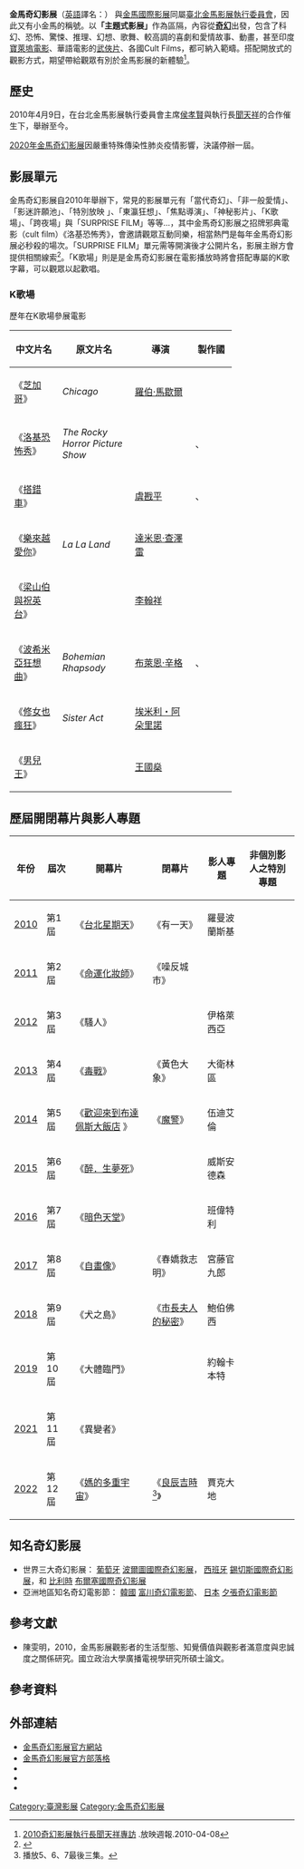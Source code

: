 {{refimprove|time=2015-04-24T01:24:00+00:00}}
{{Infobox film festival
| name           = 金馬奇幻影展<br>Golden Horse Fantastic Film Festival
| logo           = 
| logo_alt       =
| logo_size      = 
| image          = 
| image_alt      =
| image_size     = 
| caption        = 
| opening        = 
| closing        = 
| location       = {{ROC-TW}}
| founded        = 2010年
| awardsreceived = 
| awards         = 
| films          = 
| directors      = 
| producers      = 
| writers        = 
| starring       = 
| host           = [[臺北金馬影展執行委員會|臺北金馬影展執行委員會]]
| number         = 
| date           = 每年三月底至四月中旬
| language       = [[国語|国語]]、[[英語|英語]]
| website        = http://www.ghfff.org.tw/home.aspx 
| chronology     = 
| preceded_by    = 
| followed_by    = 
}}

'''金馬奇幻影展'''（[[英語|英語]]譯名：{{lang|en|'''Golden Horse Fantastic Film Festival'''}}） 與[[金馬國際影展|金馬國際影展]]同屬[[臺北金馬影展執行委員會|臺北金馬影展執行委員會]]，因此又有小金馬的稱號。以'''「主題式影展」'''作為區隔，內容從'''[[奇幻|奇幻]]'''出發，包含了科幻、恐怖、驚悚、推理、幻想、歌舞、較高調的喜劇和愛情故事、動畫，甚至印度[[寶萊塢電影|寶萊塢電影]]、華語電影的[[武俠片|武俠片]]、各國Cult Films，都可納入範疇。搭配開放式的觀影方式，期望帶給觀眾有別於金馬影展的新體驗<ref>[http://www.funscreen.com.tw/headline.asp?H_No=294 2010奇幻影展執行長聞天祥專訪] {{Wayback|url=http://www.funscreen.com.tw/headline.asp?H_No=294 |date=20150425023451 }}.放映週報.2010-04-08</ref>。

==歷史==
2010年4月9日，在台北金馬影展執行委員會主席[[侯孝賢|侯孝賢]]與執行長[[聞天祥|聞天祥]]的合作催生下，舉辦至今。

[[2020年金馬奇幻影展|2020年金馬奇幻影展]]因嚴重特殊傳染性肺炎疫情影響，決議停辦一屆。

==影展單元==
金馬奇幻影展自2010年舉辦下，常見的影展單元有「當代奇幻」、「非一般愛情」、「影迷許願池」、「特別放映 」、「東瀛狂想」、「焦點導演」、「神秘影片」、「K歌場」、「跨夜場」與「SURPRISE FILM」等等...，其中金馬奇幻影展之招牌邪典電影（cult film）《洛基恐怖秀》，會邀請觀眾互動同樂，相當熱門是每年金馬奇幻影展必秒殺的場次。「SURPRISE FILM」單元需等開演後才公開片名，影展主辦方會提供相關線索<ref>{{Cite web|title=2018金馬奇幻影展，9大重點總整理|url=https://www.vogue.com.tw/Movie/content-39393.html|work=VOGUE時尚網|date=2018-03-20|accessdate=2019-04-02|language=zh-TW|archive-date=2019-04-03|archive-url=https://web.archive.org/web/20190403010120/https://www.vogue.com.tw/Movie/content-39393.html|dead-url=no}}</ref>。「K歌場」則是是金馬奇幻影展在電影播放時將會搭配專屬的K歌字幕，可以觀眾以起歡唱。

===K歌場===
歷年在K歌場參展電影
{| class="sortable wikitable" width="85%" cellpadding="5"
! width="20%" |中文片名
! width="30%" |原文片名
! width="25%" |導演
! width="17%" |製作國
|-
|《[[芝加哥_(電影)|芝加哥]]》
|''Chicago''
|[[羅伯·馬歇爾|羅伯·馬歇爾]]
|{{USA}}
|-
|《[[洛基恐怖秀|洛基恐怖秀]]》
|''The Rocky Horror Picture Show''
|{{link-en|吉姆·沙曼|Jim Sharman}}
|{{USA}}、{{UK}}
|-
|《[[搭錯車_(電影)|搭錯車]]》|| {{N/A}} 
|[[虞戡平|虞戡平]]
|{{ROC}}、{{HKG}}
|-
|《[[樂來越愛你|樂來越愛你]]》
|''La La Land''
|[[達米恩·查澤雷|達米恩·查澤雷]]
|{{USA}}
|-
|《[[梁山伯與祝英台_(1963年電影)|梁山伯與祝英台]]》|| {{N/A}} 
|[[李翰祥|李翰祥]]
|{{HK}}
|-
|《[[波希米亞狂想曲|波希米亞狂想曲]]》
|''Bohemian Rhapsody''
|[[布萊恩·辛格|布萊恩·辛格]]
|{{UK}}、{{USA}}
|-
|《[[修女也瘋狂|修女也瘋狂]]》
|''Sister Act''
|[[埃米利・阿朵里諾|埃米利・阿朵里諾]]
|{{USA}}
|-
|《[[男兒王|男兒王]]》|| {{N/A}} 
|[[王國燊|王國燊]]
|{{新加坡}}
|}

== 歷屆開閉幕片與影人專題 ==
{| class="wikitable"
!年份
!屆次
!開幕片
!閉幕片
!影人專題
!非個別影人之特別專題
|-
|[[2010年金馬奇幻影展|2010]]
|第1屆
|《[[台北星期天|台北星期天]]》
|《有一天》
|羅曼波蘭斯基
|
|-
|[[2011年金馬奇幻影展|2011]]
|第2屆
|《[[命運化妝師|命運化妝師]]》
|《噪反城市》
|
|
|-
|[[2012年金馬奇幻影展|2012]]
|第3屆
|《騷人》
|
|伊格萊西亞
|
|-
|[[2013年金馬奇幻影展|2013]]
|第4屆
|《[[毒戰|毒戰]]》
|《黃色大象》
|大衛林區
|
|-
|[[2014年金馬奇幻影展|2014]]
|第5屆
|《[[歡迎來到布達佩斯大飯店|歡迎來到布達佩斯大飯店]] 》
|《[[魔警|魔警]]》
|伍迪艾倫 
|
|-
|[[2015年金馬奇幻影展|2015]]
|第6屆
|《[[醉·生夢死|醉．生夢死]]》
|
|威斯安德森
|
|-
|[[2016年金馬奇幻影展|2016]]
|第7屆
|《[[暗色天堂|暗色天堂]]》
|
|班偉特利
|
|-
|[[2017年金馬奇幻影展|2017]]
|第8屆
|《[[自畫像_(電影)|自畫像]]》
|《春嬌救志明》
|宮藤官九郎
|
|-
|[[2018年金馬奇幻影展|2018]]
|第9屆
|《犬之島》
|《[[市長夫人的秘密|市長夫人的秘密]]》
|鮑伯佛西
|
|-
|[[2019年金馬奇幻影展|2019]]
|第10屆
|《大體臨門》
|
|約翰卡本特
|
|-
|[[2021年金馬奇幻影展|2021]]
|第11屆
|《異變者》
|
|
|
|-
|[[2022年金馬奇幻影展|2022]]
|第12屆
|《[[媽的多重宇宙|媽的多重宇宙]]》
|《[[良辰吉時|良辰吉時]]<ref>播放5、6、7最後三集。</ref>》
|賈克大地
|
|}

==知名奇幻影展==
* 世界三大奇幻影展：{{flagicon|Portugal}} [[葡萄牙|葡萄牙]] [[波爾圖國際奇幻影展|波爾圖國際奇幻影展]]，{{flagicon|Spain}} [[西班牙|西班牙]] [[錫切斯國際奇幻影展|錫切斯國際奇幻影展]]，和{{flagicon|Belgium}} [[比利時|比利時]] [[布爾塞國際奇幻影展|布爾塞國際奇幻影展]]
* 亞洲地區知名奇幻電影節：{{flagicon|Korea}} [[韓國|韓國]] [[富川奇幻電影節|富川奇幻電影節]]、{{flagicon|Japan}} [[日本|日本]] [[夕張奇幻電影節|夕張奇幻電影節]]

==參考文獻==
*陳雯明，2010，金馬影展觀影者的生活型態、知覺價值與觀影者滿意度與忠誠度之關係研究。國立政治大學廣播電視學研究所碩士論文。

==參考資料==
{{reflist}}

==外部連結==
* [http://www.ghfff.org.tw/home.aspx 金馬奇幻影展官方網站] {{Wayback|url=http://www.ghfff.org.tw/home.aspx |date=20150512091333 }}{{zh}}{{en}}
* [http://ghpress.pixnet.net/blog  金馬奇幻影展官方部落格] {{Wayback|url=http://ghpress.pixnet.net/blog |date=20150527110924 }} {{zh}} 
* {{facebook|tghff|金馬奇幻影展}}{{zh}}
* {{instagram|goldenhorsefilmfestival|金馬奇幻影展}}{{zh}}
* {{youtube|user=TGHFF/about|金馬影展}}{{zh}}

{{金馬奇幻影展}}
{{中華民國電影事業發展基金會}}

[[Category:臺灣影展|Category:臺灣影展]]
[[Category:金馬奇幻影展|Category:金馬奇幻影展]]